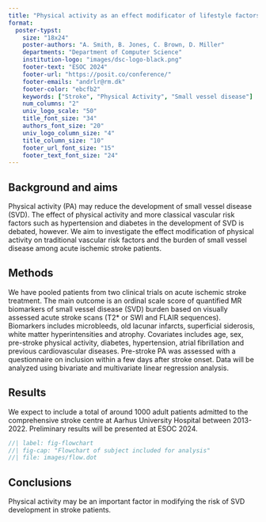 ```yaml
---
title: "Physical activity as an effect modificator of lifestyle factors on small vessel deisease burden"
format:
  poster-typst: 
    size: "18x24"
    poster-authors: "A. Smith, B. Jones, C. Brown, D. Miller"
    departments: "Department of Computer Science"
    institution-logo: "images/dsc-logo-black.png"
    footer-text: "ESOC 2024"
    footer-url: "https://posit.co/conference/"
    footer-emails: "andrlr@rm.dk"
    footer-color: "ebcfb2"
    keywords: ["Stroke", "Physical Activity", "Small vessel disease"]
    num_columns: "2"
    univ_logo_scale: "50"
    title_font_size: "34"
    authors_font_size: "20"
    univ_logo_column_size: "4"
    title_column_size: "10"
    footer_url_font_size: "15"
    footer_text_font_size: "24"
---
```


## **Background and aims** 

Physical activity (PA) may reduce the development of small vessel disease (SVD). The effect of physical activity and more classical vascular risk factors such as hypertension and diabetes in the development of SVD is debated, however. We aim to investigate the effect modification of physical activity on traditional vascular risk factors and the burden of small vessel disease among acute ischemic stroke patients.

## **Methods**

We have pooled patients from two clinical trials on acute ischemic stroke treatment. The main outcome is an ordinal scale score of quantified MR biomarkers of small vessel disease (SVD) burden based on visually assessed acute stroke scans (T2\* or SWI and FLAIR sequences). Biomarkers includes microbleeds, old lacunar infarcts, superficial siderosis, white matter hyperintensities and atrophy. Covariates includes age, sex, pre-stroke physical activity, diabetes, hypertension, atrial fibrillation and previous cardiovascular diseases. Pre-stroke PA was assessed with a questionnaire on inclusion within a few days after stroke onset. Data will be analyzed using bivariate and multivariate linear regression analysis. 

## **Results** 

We expect to include a total of around 1000 adult patients admitted to the comprehensive stroke centre at Aarhus University Hospital between 2013-2022. Preliminary results will be presented at ESOC 2024. 

```dot
//| label: fig-flowchart
//| fig-cap: "Flowchart of subject included for analysis"
//| file: images/flow.dot
```

## **Conclusions** 

Physical activity may be an important factor in modifying the risk of SVD development in stroke patients.


